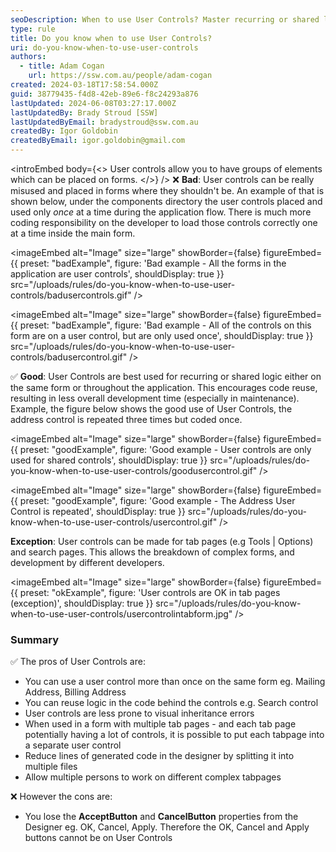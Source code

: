 ```yaml
---
seoDescription: When to use User Controls? Master recurring or shared logic and promote code reuse with these reusable UI elements.
type: rule
title: Do you know when to use User Controls?
uri: do-you-know-when-to-use-user-controls
authors:
  - title: Adam Cogan
    url: https://ssw.com.au/people/adam-cogan
created: 2024-03-18T17:58:54.000Z
guid: 38779435-f4d8-42eb-89e6-f8c24293a876
lastUpdated: 2024-06-08T03:27:17.000Z
lastUpdatedBy: Brady Stroud [SSW]
lastUpdatedByEmail: bradystroud@ssw.com.au
createdBy: Igor Goldobin
createdByEmail: igor.goldobin@gmail.com
---
```


<introEmbed
  body={<>
User controls allow you to have groups of elements which can be placed on forms.
  </>}
/>
❌ **Bad**: User controls can be really misused and placed in forms where they shouldn't be. An example of that is shown below, under the components directory the user controls placed and used only _once_ at a time during the application flow. There is much more coding responsibility on the developer to load those controls correctly one at a time inside the main form.

<imageEmbed
  alt="Image"
  size="large"
  showBorder={false}
  figureEmbed={{
    preset: "badExample",
    figure: 'Bad example - All the forms in the application are user controls',
    shouldDisplay: true
  }}
  src="/uploads/rules/do-you-know-when-to-use-user-controls/badusercontrols.gif"
/>

<imageEmbed
  alt="Image"
  size="large"
  showBorder={false}
  figureEmbed={{
    preset: "badExample",
    figure: 'Bad example - All of the controls on this form are on a user control, but are only used once',
    shouldDisplay: true
  }}
  src="/uploads/rules/do-you-know-when-to-use-user-controls/badusercontrol.gif"
/>

✅ **Good**: User Controls are best used for recurring or shared logic either on the same form or throughout the application. This encourages code reuse, resulting in less overall development time (especially in maintenance). Example, the figure below shows the good use of User Controls, the address control is repeated three times but coded once.

<imageEmbed
  alt="Image"
  size="large"
  showBorder={false}
  figureEmbed={{
    preset: "goodExample",
    figure: 'Good example - User controls are only used for shared controls',
    shouldDisplay: true
  }}
  src="/uploads/rules/do-you-know-when-to-use-user-controls/goodusercontrol.gif"
/>

<imageEmbed
  alt="Image"
  size="large"
  showBorder={false}
  figureEmbed={{
    preset: "goodExample",
    figure: 'Good example - The Address User Control is repeated',
    shouldDisplay: true
  }}
  src="/uploads/rules/do-you-know-when-to-use-user-controls/usercontrol.gif"
/>

**Exception**: User controls can be made for tab pages (e.g Tools | Options) and search pages. This allows the breakdown of complex forms, and development by different developers.

<imageEmbed
  alt="Image"
  size="large"
  showBorder={false}
  figureEmbed={{
    preset: "okExample",
    figure: 'User controls are OK in tab pages (exception)',
    shouldDisplay: true
  }}
  src="/uploads/rules/do-you-know-when-to-use-user-controls/usercontrolintabform.jpg"
/>

### Summary

✅ The pros of User Controls are:

- You can use a user control more than once on the same form eg. Mailing Address, Billing Address
- You can reuse logic in the code behind the controls e.g. Search control
- User controls are less prone to visual inheritance errors
- When used in a form with multiple tab pages - and each tab page potentially having a lot of controls, it is possible to put each tabpage into a separate user control
- Reduce lines of generated code in the designer by splitting it into multiple files
- Allow multiple persons to work on different complex tabpages

❌ However the cons are:

- You lose the **AcceptButton** and **CancelButton** properties from the Designer eg. OK, Cancel, Apply. Therefore the OK, Cancel and Apply buttons cannot be on User Controls
